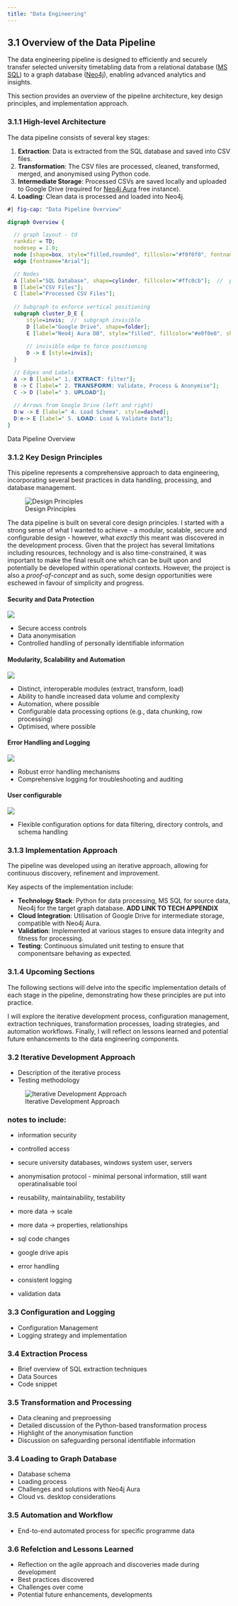 ```yaml
---
title: "Data Engineering" 
---
```


## 3.1 Overview of the Data Pipeline

The data engineering pipeline is designed to efficiently and securely transfer selected university timetabling data from a relational database ([MS SQL](https://www.microsoft.com/en-us/sql-server/sql-server-2019)) to a graph database ([Neo4j](https://neo4j.com/)), enabling advanced analytics and insights. 

This section provides an overview of the pipeline architecture, key design principles, and implementation approach.

### 3.1.1 High-level Architecture

The data pipeline consists of several key stages:

1. **Extraction**: Data is extracted from the SQL database and saved into CSV files.
2. **Transformation**: The CSV files are processed, cleaned, transformed, merged, and anonymised using Python code.
3. **Intermediate Storage**: Processed CSVs are saved locally and uploaded to Google Drive (required for [Neo4j Aura](https://neo4j.com/cloud/platform/aura-graph-database/) free instance).
4. **Loading**: Clean data is processed and loaded into Neo4j.

:::{.figure #fig-pipeline fig-align="center"}
```dot
#| fig-cap: "Data Pipeline Overview" 

digraph Overview {

  // graph layout - td
  rankdir = TD;
  nodesep = 1.0; 
  node [shape=box, style="filled,rounded", fillcolor="#f0f0f0", fontname="Arial"]; 
  edge [fontname="Arial"]; 

  // Nodes 
  A [label="SQL Database", shape=cylinder, fillcolor="#ffc0cb"];  //  pink 
  B [label="CSV Files"];
  C [label="Processed CSV Files"];
  
  // Subgraph to enforce vertical positioning
  subgraph cluster_D_E { 
      style=invis;  //  subgraph invisible
      D [label="Google Drive", shape=folder]; 
      E [label="Neo4j Aura DB", style="filled", fillcolor="#e0f0e0", shape=cylinder];
      
      // invisible edge to force positioning
      D -> E [style=invis]; 
  }

  // Edges and Labels 
  A -> B [label=" 1. 𝗘𝗫𝗧𝗥𝗔𝗖𝗧: filter"];
  B -> C [label=" 2. 𝗧𝗥𝗔𝗡𝗦𝗙𝗢𝗥𝗠: Validate, Process & Anonymise"];
  C -> D [label=" 3. 𝐔𝐏𝐋𝐎𝐀𝐃"];
  
  // Arrows from Google Drive (left and right)
  D:w -> E [label=" 4. Load Schema", style=dashed];   
  D:e-> E [label=" 5. 𝗟𝗢𝗔𝗗: Load & Validate Data"]; 
}
```
<figcaption>Data Pipeline Overview</figcaption>
:::



### 3.1.2 Key Design Principles

This pipeline represents a comprehensive approach to data engineering, incorporating several best practices in data handling, processing, and database management.

![Design Principles](./images/design-principles-graph.png){.small-image}

The data pipeline is built on several core design principles.  I started with a strong sense of what I wanted to achieve - a modular, scalable, secure and configurable design - however, what *exactly* this meant was discovered in the development process.  Given that the project has several limitations including resources, technology and is also time-constrained, it was important to make the final result one which can be built upon and potentially be developed within operational contexts.  However, the project is also a *proof-of-concept* and as such, some design opportunities were eschewed in favour of simplicity and progress.


#### Security and Data Protection

![](./images/designSecure.png){.smaller-image fig-alt="Security, Access, Anonymisation"}

* Secure access controls
* Data anonymisation
* Controlled handling of personally identifiable information

#### Modularity, Scalability and Automation

![](./images/designModular.png){.smaller-image fig-alt="Modularity, Scalability, Validity, Automation"}

* Distinct, interoperable modules (extract, transform, load)
* Ability to handle increased data volume and complexity
* Automation, where possible
* Configurable data processing options (e.g., data chunking, row processing)
* Optimised, where possible


#### Error Handling and Logging

![](./images/designLog.png){.smaller-image fig-alt="Logging and Error Handling"}

* Robust error handling mechanisms
* Comprehensive logging for troubleshooting and auditing

#### User configurable

![](./images/designConfig.png){.smaller-image fig-alt="Configurability"}

* Flexible configuration options for data filtering, directory controls, and schema handling

### 3.1.3 Implementation Approach

The pipeline was developed using an iterative approach, allowing for continuous discovery, refinement and improvement. 

Key aspects of the implementation include:

* **Technology Stack**: Python for data processing, MS SQL for source data, Neo4j for the target graph database. **ADD LINK TO TECH APPENDIX**
* **Cloud Integration**: Utilisation of Google Drive for intermediate storage, compatible with Neo4j Aura.
* **Validation**: Implemented at various stages to ensure data integrity and fitness for processing.
* **Testing**: Continuous simulated unit testing to ensure that componentsare behaving as expected.

### 3.1.4 Upcoming Sections

The following sections will delve into the specific implementation details of each stage in the pipeline, demonstrating how these principles are put into practice.

I will explore the iterative development process, configuration management, extraction techniques, transformation processes, loading strategies, and automation workflows. Finally, I will reflect on lessons learned and potential future enhancements to the data engineering components.

### 3.2 Iterative Development Approach
* Description of the iterative process
* Testing methodology

![Iterative Development Approach](./images/iteration.png)




### notes to include:

* information security
* controlled access
* secure university databases, windows system user, servers
* anonymisation protocol - minimal personal information, still want operatinalisable tool 

* reusability, maintainability, testability
* more data -> scale
* more data -> properties, relationships
* sql code changes
* google drive apis

* error handling
* consistent logging
* validation data









### 3.3 Configuration and Logging
* Configuration Management
* Logging strategy and implementation
  
### 3.4 Extraction Process
* Brief overview of SQL extraction techniques
* Data Sources
* Code snippet
  
### 3.5 Transformation and Processing
* Data cleaning and preproessing
* Detailed discussion of the Python-based transformation process
* Highlight of the anonymisation function
* Discussion on safeguarding personal identifiable information

### 3.4 Loading to Graph Database
* Database schema
* Loading process
* Challenges and solutions with Neo4j Aura
* Cloud vs. desktop considerations
  
### 3.5 Automation and Workflow
* End-to-end automated process for specific programme data

### 3.6 Refelction and Lessons Learned
* Reflection on the agile approach and discoveries made during development
* Best practices discovered
* Challenges over come
* Potential future enhancements, developments